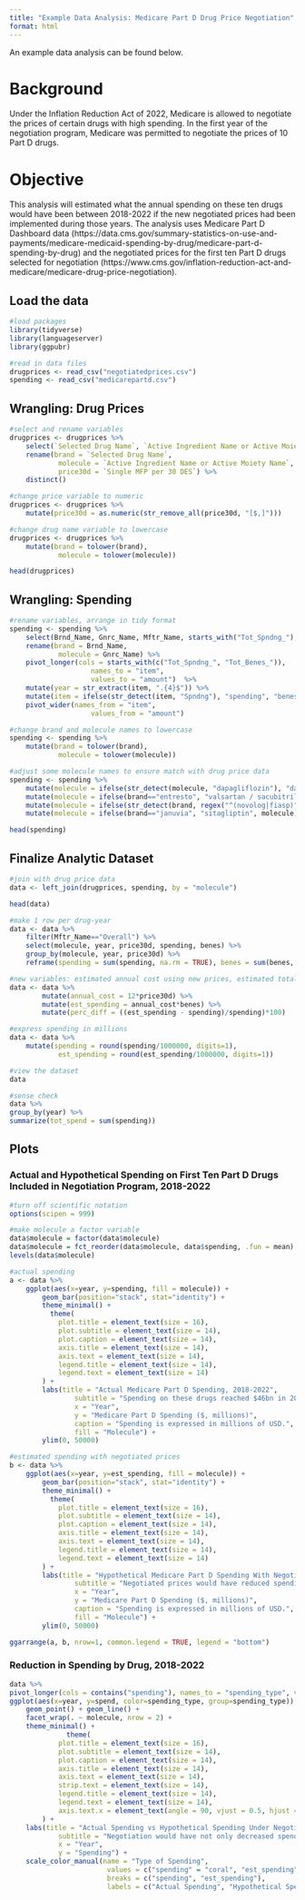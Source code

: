 ```yaml
---
title: "Example Data Analysis: Medicare Part D Drug Price Negotiation"
format: html
---
```


An example data analysis can be found below. 

# Background

Under the Inflation Reduction Act of 2022, Medicare is allowed to negotiate the prices of certain drugs with high spending. In the first year of the negotiation program, Medicare was permitted to negotiate the prices of 10 Part D drugs. 

# Objective

This analysis will estimated what the annual spending on these ten drugs would have been between 2018-2022 if the new negotiated prices had been implemented during those years. The analysis uses Medicare Part D Dashboard data (https://data.cms.gov/summary-statistics-on-use-and-payments/medicare-medicaid-spending-by-drug/medicare-part-d-spending-by-drug) and the negotiated prices for  the first ten Part D drugs selected for negotiation (https://www.cms.gov/inflation-reduction-act-and-medicare/medicare-drug-price-negotiation). 

## Load the data
```r
#load packages
library(tidyverse)
library(languageserver)
library(ggpubr)

#read in data files
drugprices <- read_csv("negotiatedprices.csv")
spending <- read_csv("medicarepartd.csv")
```

## Wrangling: Drug Prices
```r
#select and rename variables
drugprices <- drugprices %>%
    select(`Selected Drug Name`, `Active Ingredient Name or Active Moiety Name`, `Single MFP per 30 DES`) %>%
    rename(brand = `Selected Drug Name`,
            molecule = `Active Ingredient Name or Active Moiety Name`,
            price30d = `Single MFP per 30 DES`) %>%
    distinct()

#change price variable to numeric
drugprices <- drugprices %>%
    mutate(price30d = as.numeric(str_remove_all(price30d, "[$,]"))) 

#change drug name variable to lowercase
drugprices <- drugprices %>%
    mutate(brand = tolower(brand),
            molecule = tolower(molecule))

head(drugprices)
```

## Wrangling: Spending
```r
#rename variables, arrange in tidy format
spending <- spending %>%
    select(Brnd_Name, Gnrc_Name, Mftr_Name, starts_with("Tot_Spndng_"), starts_with("Tot_Benes_")) %>%
    rename(brand = Brnd_Name, 
            molecule = Gnrc_Name) %>%
    pivot_longer(cols = starts_with(c("Tot_Spndng_", "Tot_Benes_")), 
                    names_to = "item",  
                    values_to = "amount")  %>%
    mutate(year = str_extract(item, ".{4}$")) %>%
    mutate(item = ifelse(str_detect(item, "Spndng"), "spending", "benes")) %>%              
    pivot_wider(names_from = "item",
                    values_from = "amount") 

#change brand and molecule names to lowercase
spending <- spending %>%
    mutate(brand = tolower(brand),
            molecule = tolower(molecule))

#adjust some molecule names to ensure match with drug price data
spending <- spending %>%
    mutate(molecule = ifelse(str_detect(molecule, "dapagliflozin"), "dapagliflozin", molecule)) %>%
    mutate(molecule = ifelse(brand=="entresto", "valsartan / sacubitrilat", molecule)) %>%
    mutate(molecule = ifelse(str_detect(brand, regex("^(novolog|fiasp)", ignore_case = TRUE)), "insulin aspart, human", molecule)) %>%
    mutate(molecule = ifelse(brand=="januvia", "sitagliptin", molecule))

head(spending)   

```


## Finalize Analytic Dataset
``` r
#join with drug price data 
data <- left_join(drugprices, spending, by = "molecule")

head(data)

#make 1 row per drug-year
data <- data %>%
    filter(Mftr_Name=="Overall") %>%
    select(molecule, year, price30d, spending, benes) %>%
    group_by(molecule, year, price30d) %>%
    reframe(spending = sum(spending, na.rm = TRUE), benes = sum(benes, na.rm = TRUE))

#new variables: estimated annual cost using new prices, estimated total spending, percent change in spending
data <- data %>%
        mutate(annual_cost = 12*price30d) %>%
        mutate(est_spending = annual_cost*benes) %>%
        mutate(perc_diff = ((est_spending - spending)/spending)*100)

#express spending in millions
data <- data %>%
    mutate(spending = round(spending/1000000, digits=1),
            est_spending = round(est_spending/1000000, digits=1))

#view the dataset
data

#sense check
data %>%
group_by(year) %>%
summarize(tot_spend = sum(spending))
```

## Plots

### Actual and Hypothetical Spending on First Ten Part D Drugs Included in Negotiation Program, 2018-2022
``` r

#turn off scientific notation
options(scipen = 999)

#make molecule a factor variable
data$molecule = factor(data$molecule)
data$molecule = fct_reorder(data$molecule, data$spending, .fun = mean)
levels(data$molecule)

#actual spending
a <- data %>% 
    ggplot(aes(x=year, y=spending, fill = molecule)) +
        geom_bar(position="stack", stat="identity") +
        theme_minimal() +
          theme(
            plot.title = element_text(size = 16), 
            plot.subtitle = element_text(size = 14), 
            plot.caption = element_text(size = 14),     
            axis.title = element_text(size = 14),    
            axis.text = element_text(size = 14),        
            legend.title = element_text(size = 14),      
            legend.text = element_text(size = 14)       
        ) + 
        labs(title = "Actual Medicare Part D Spending, 2018-2022",
                subtitle = "Spending on these drugs reached $46bn in 2022",
                x = "Year",
                y = "Medicare Part D Spending ($, millions)",
                caption = "Spending is expressed in millions of USD.",
                fill = "Molecule") +
        ylim(0, 50000)

#estimated spending with negotiated prices 
b <- data %>% 
    ggplot(aes(x=year, y=est_spending, fill = molecule)) +
        geom_bar(position="stack", stat="identity") +
        theme_minimal() +
          theme(
            plot.title = element_text(size = 16), 
            plot.subtitle = element_text(size = 14), 
            plot.caption = element_text(size = 14),     
            axis.title = element_text(size = 14),    
            axis.text = element_text(size = 14),        
            legend.title = element_text(size = 14),      
            legend.text = element_text(size = 14)       
        ) + 
        labs(title = "Hypothetical Medicare Part D Spending With Negotiated Prices, 2018-2022",
                subtitle = "Negotiated prices would have reduced spending by nearly half",
                x = "Year",
                y = "Medicare Part D Spending ($, millions)",
                caption = "Spending is expressed in millions of USD.",
                fill = "Molecule") +
        ylim(0, 50000)

ggarrange(a, b, nrow=1, common.legend = TRUE, legend = "bottom")
```

### Reduction in Spending by Drug, 2018-2022
``` r
data %>%
pivot_longer(cols = contains("spending"), names_to = "spending_type", values_to = "spend") %>%
ggplot(aes(x=year, y=spend, color=spending_type, group=spending_type)) +
    geom_point() + geom_line() +
    facet_wrap(. ~ molecule, nrow = 2) +
    theme_minimal() +
              theme(
            plot.title = element_text(size = 16), 
            plot.subtitle = element_text(size = 14), 
            plot.caption = element_text(size = 14),     
            axis.title = element_text(size = 14),    
            axis.text = element_text(size = 14),
            strip.text = element_text(size = 14),
            legend.title = element_text(size = 14),      
            legend.text = element_text(size = 14),
            axis.text.x = element_text(angle = 90, vjust = 0.5, hjust = 1)     
        ) +
    labs(title = "Actual Spending vs Hypothetical Spending Under Negotiated Prices, 2018-2022",
            subtitle = "Negotiation would have not only decreased spending but also slowed growth over time",
            x = "Year",
            y = "Spending") +
    scale_color_manual(name = "Type of Spending",
                        values = c("spending" = "coral", "est_spending" = "cyan"),
                        breaks = c("spending", "est_spending"),
                        labels = c("Actual Spending", "Hypothetical Spending With Negotiated Prices"))
```